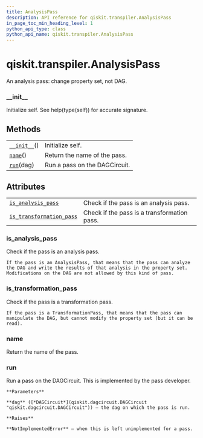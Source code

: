 ```yaml
---
title: AnalysisPass
description: API reference for qiskit.transpiler.AnalysisPass
in_page_toc_min_heading_level: 1
python_api_type: class
python_api_name: qiskit.transpiler.AnalysisPass
---
```


# qiskit.transpiler.AnalysisPass

<Class id="qiskit.transpiler.AnalysisPass" isDedicatedPage={true} github="https://github.com/qiskit/qiskit/tree/stable/0.17/qiskit/transpiler/basepasses.py" signature="AnalysisPass(*args, **kwargs)">
  An analysis pass: change property set, not DAG.

  ### \_\_init\_\_

  <Function id="qiskit.transpiler.AnalysisPass.__init__" name="__init__" signature="__init__()">
    Initialize self. See help(type(self)) for accurate signature.
  </Function>

  ## Methods

  |                                                                                                    |                               |
  | -------------------------------------------------------------------------------------------------- | ----------------------------- |
  | [`__init__`](#qiskit.transpiler.AnalysisPass.__init__ "qiskit.transpiler.AnalysisPass.__init__")() | Initialize self.              |
  | [`name`](#qiskit.transpiler.AnalysisPass.name "qiskit.transpiler.AnalysisPass.name")()             | Return the name of the pass.  |
  | [`run`](#qiskit.transpiler.AnalysisPass.run "qiskit.transpiler.AnalysisPass.run")(dag)             | Run a pass on the DAGCircuit. |

  ## Attributes

  |                                                                                                                                            |                                             |
  | ------------------------------------------------------------------------------------------------------------------------------------------ | ------------------------------------------- |
  | [`is_analysis_pass`](#qiskit.transpiler.AnalysisPass.is_analysis_pass "qiskit.transpiler.AnalysisPass.is_analysis_pass")                   | Check if the pass is an analysis pass.      |
  | [`is_transformation_pass`](#qiskit.transpiler.AnalysisPass.is_transformation_pass "qiskit.transpiler.AnalysisPass.is_transformation_pass") | Check if the pass is a transformation pass. |

  ### is\_analysis\_pass

  <Function id="qiskit.transpiler.AnalysisPass.is_analysis_pass" name="is_analysis_pass" signature="property is_analysis_pass">
    Check if the pass is an analysis pass.

    If the pass is an AnalysisPass, that means that the pass can analyze the DAG and write the results of that analysis in the property set. Modifications on the DAG are not allowed by this kind of pass.
  </Function>

  ### is\_transformation\_pass

  <Function id="qiskit.transpiler.AnalysisPass.is_transformation_pass" name="is_transformation_pass" signature="property is_transformation_pass">
    Check if the pass is a transformation pass.

    If the pass is a TransformationPass, that means that the pass can manipulate the DAG, but cannot modify the property set (but it can be read).
  </Function>

  ### name

  <Function id="qiskit.transpiler.AnalysisPass.name" name="name" signature="name()">
    Return the name of the pass.
  </Function>

  ### run

  <Function id="qiskit.transpiler.AnalysisPass.run" name="run" signature="abstract run(dag)">
    Run a pass on the DAGCircuit. This is implemented by the pass developer.

    **Parameters**

    **dag** ([*DAGCircuit*](qiskit.dagcircuit.DAGCircuit "qiskit.dagcircuit.DAGCircuit")) – the dag on which the pass is run.

    **Raises**

    **NotImplementedError** – when this is left unimplemented for a pass.
  </Function>
</Class>

